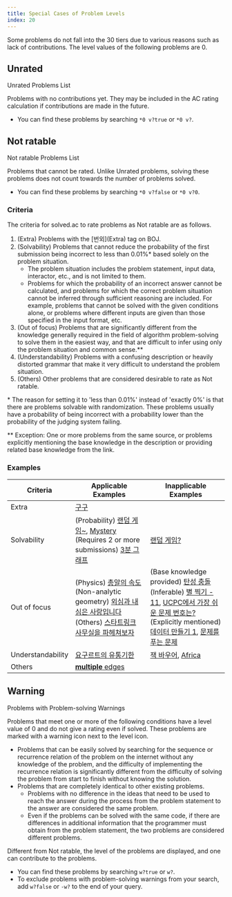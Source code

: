 ```yaml
---
title: Special Cases of Problem Levels
index: 20
---
```


Some problems do not fall into the 30 tiers due to various reasons such as lack of contributions. The level values of the following problems are 0.

## <Tier t={0} /> <Unrated>Unrated</Unrated>

<ExternalLink href="https://solved.ac/search?query=*0+v%3F">Unrated Problems List</ExternalLink>

Problems with no contributions yet. They may be included in the AC rating calculation if contributions are made in the future.

- You can find these problems by searching `*0 v?true` or `*0 v?`.

## <Tier t={0} locked /> <Unrated>Not ratable</Unrated>

<ExternalLink href="https://solved.ac/search?query=*0+v%3F0">Not ratable Problems List</ExternalLink>

Problems that cannot be rated. Unlike Unrated problems, solving these problems does not count towards the number of problems solved.

- You can find these problems by searching `*0 v?false` or `*0 v?0`.

### Criteria

The criteria for solved.ac to rate problems as Not ratable are as follows.

1. (Extra) Problems with the \[번외](Extra) tag on BOJ.
2. (Solvability) Problems that cannot reduce the probability of the first submission being incorrect to less than 0.01%* based solely on the problem situation.
    - The problem situation includes the problem statement, input data, interactor, etc., and is not limited to them.
    - Problems for which the probability of an incorrect answer cannot be calculated, and problems for which the correct problem situation cannot be inferred through sufficient reasoning are included. For example, problems that cannot be solved with the given conditions alone, or problems where different inputs are given than those specified in the input format, etc.
3. (Out of focus) Problems that are significantly different from the knowledge generally required in the field of algorithm problem-solving to solve them in the easiest way, and that are difficult to infer using only the problem situation and common sense.**
4. (Understandability) Problems with a confusing description or heavily distorted grammar that make it very difficult to understand the problem situation.
5. (Others) Other problems that are considered desirable to rate as Not ratable.

\* The reason for setting it to 'less than 0.01%' instead of 'exactly 0%' is that there are problems solvable with randomization. These problems usually have a probability of being incorrect with a probability lower than the probability of the judging system failing.

\** Exception: One or more problems from the same source, or problems explicitly mentioning the base knowledge in the description or providing related base knowledge from the link.

### Examples

| Criteria | Applicable Examples | Inapplicable Examples |
| ------ | ------ | ---------- |
| Extra | [구구](https://www.acmicpc.net/problem/9999) |  |
| Solvability | (Probability) [랜덤 게임~](https://www.acmicpc.net/problem/10943), [Mystery](https://www.acmicpc.net/problem/10212)<br/>(Requires 2 or more submissions) [3분 그래프](https://www.acmicpc.net/problem/17113) | [랜덤 게임?](https://www.acmicpc.net/problem/27865) |
| Out of focus | (Physics) [총알의 속도](https://www.acmicpc.net/problem/18017)<br/>(Non-analytic geometry) [외심과 내심은 사랑입니다](https://www.acmicpc.net/problem/16480)<br/>(Others) [스타트링크 사무실을 파헤쳐보자](https://www.acmicpc.net/problem/15891) | (Base knowledge provided) [탄성 충돌](https://www.acmicpc.net/problem/16891)<br/>(Inferable) [별 찍기 - 11](https://www.acmicpc.net/problem/2448), [UCPC에서 가장 쉬운 문제 번호는?](https://www.acmicpc.net/problem/25311)<br/>(Explicitly mentioned) [데이터 만들기 1](https://www.acmicpc.net/problem/7140), [문제를 푸는 문제](https://www.acmicpc.net/problem/18831) |
| Understandability | [요구르트의 유통기한](https://www.acmicpc.net/problem/1381) | [잭 바우어](https://www.acmicpc.net/problem/1196), [Africa](https://www.acmicpc.net/problem/15629) |
| Others | [$\textbf{multiple}\text{ edges}$](https://www.acmicpc.net/problem/24903) |  |

## <WarningIcon /> Warning

<ExternalLink href="https://solved.ac/search?query=w%3F">Problems with Problem-solving Warnings</ExternalLink>

Problems that meet one or more of the following conditions have a level value of 0 and do not give a rating even if solved. These problems are marked with a <WarningIcon /> warning icon next to the level icon.

- Problems that can be easily solved by searching for the sequence or recurrence relation of the problem on the internet without any knowledge of the problem, and the difficulty of implementing the recurrence relation is significantly different from the difficulty of solving the problem from start to finish without knowing the solution.
- Problems that are completely identical to other existing problems.
  - Problems with no difference in the ideas that need to be used to reach the answer during the process from the problem statement to the answer are considered the same problem.
  - Even if the problems can be solved with the same code, if there are differences in additional information that the programmer must obtain from the problem statement, the two problems are considered different problems.

Different from Not ratable, the level of the problems are displayed, and one can contribute to the problems.

- You can find these problems by searching `w?true` or `w?`.
- To exclude problems with problem-solving warnings from your search, add `w?false` or `-w?` to the end of your query.